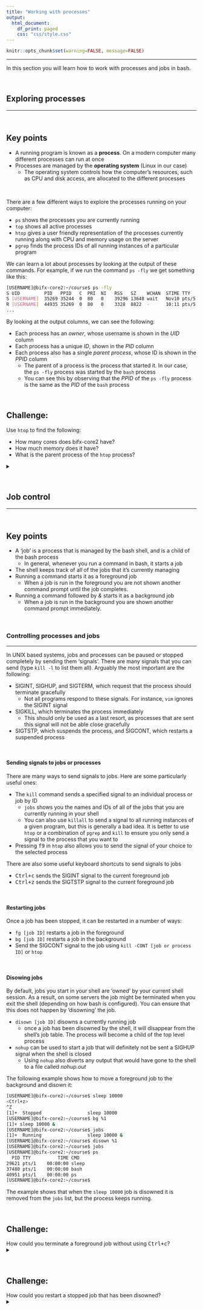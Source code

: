 ```yaml
---
title: "Working with processes"
output: 
  html_document:
    df_print: paged
    css: "css/style.css"
---
```


<head>
<script src="https://kit.fontawesome.com/ece750edd7.js" crossorigin="anonymous"></script>
</head>


```r
knitr::opts_chunk$set(warning=FALSE, message=FALSE)
```

----

In this section you will learn how to work with processes and jobs in bash.

<br>

## Exploring processes

----

<br>
<div class="key-points">
<h2><i class="fas fa-thumbtack"></i> Key points</h2>
* A running program is known as a **process**. On a modern computer many different processes can run at once
* Processes are managed by the **operating system** (Linux in our case)
    * The operating system controls how the computer's resources, such as CPU and disk access, are allocated to the different processes
</div>
<br>

There are a few different ways to explore the processes running on your computer:

+ `ps` shows the processes you are currently running
+ `top` shows all active processes
+ `htop` gives a user friendly representation of the processes currently running along with CPU and memory usage on the server
+ `pgrep` finds the process IDs of all running instances of a particular program

We can learn a lot about processes by looking at the output of these commands. For example, if we run the command `ps -fly` we get something like this:

```bash
[USERNAME]@bifx-core2:~/course$ ps -fly
S UID         PID   PPID   C  PRI  NI   RSS   SZ    WCHAN  STIME TTY          TIME CMD
S [USERNAME]  35269 35244  0  80   0    39296 13648 wait   Nov10 pts/5    00:00:04 -bash
R [USERNAME]  44935 35269  0  80   0    3328  8822  -      10:11 pts/5    00:00:00 ps -fly
...
```

By looking at the output columns, we can see the following:

+ Each process has an *owner*, whose username is shown in the *UID* column
+ Each process has a unique *ID*, shown in the *PID* column
+ Each process also has a single *parent process*, whose ID is shown in the *PPID* column
    + The parent of a process is the process that started it. In our case, the `ps -fly` process was started by the `bash` process
    + You can see this by observing that the *PPID* of the `ps -fly` process is the same as the *PID* of the `bash` process

<br>
<div class="challenge">
<h2><i class="fas fa-pencil-alt"></i> Challenge:</h2>
Use `htop` to find the following:
<ul>
<li>How many cores does bifx-core2 have?</li>
<li>How much memory does it have?</li>
<li>What is the parent process of the `htop` process?</li>
</ul>
<details>
<summary></summary>
<div class="solution">
<h2><i class="far fa-eye"></i> Solution:</h2>
Run `htop -u [USERNAME]` to start `htop` and display only your own processes. At the top of the `htop` screen there is a bar chart style representation of each of the cores on the server, showing how busy each core is. bifx-core2 has 64 cores. There is also a bar entitled *Mem*, with the total memory shown to its right. bifx-core2 has 504G. To find the parent process of `htop` press <kbd>F5</kbd> to see a tree view. Then press <kbd>F3</kbd> and search for `htop`. The parent process is `bash`, visible above the `htop` process. 
</div>
</details>
</div>
<br>



## Job control

----

<br>
<div class="key-points">
<h2><i class="fas fa-thumbtack"></i> Key points</h2>
* A 'job' is a process that is managed by the bash shell, and is a child of the bash process
    * In general, whenever you run a command in bash, it starts a job
* The shell keeps track of all of the jobs that it's currently managing
* Running a command starts it as a foreground job
    * When a job is run in the foreground you are not shown another command prompt until the job completes.
* Running a command followed by *&* starts it as a background job
    * When a job is run in the background you are shown another command prompt immediately.
</div>
<br>


### Controlling processes and jobs

----

In UNIX based systems, jobs and processes can be paused or stopped completely by sending them 'signals'. There are many signals that you can send (type `kill -l` to list them all). Arguably the most important are the following:

+ SIGINT, SIGHUP, and SIGTERM, which request that the process should terminate gracefully
    + Not all programs respond to these signals. For instance, `vim` ignores the SIGINT signal
+ SIGKILL, which terminates the process immediately
    + This should only be used as a last resort, as processes that are sent this signal will not be able close gracefully
+ SIGTSTP, which suspends the process, and SIGCONT, which restarts a suspended process

<br>

#### Sending signals to jobs or processes

There are many ways to send signals to jobs. Here are some particularly useful ones:

+ The `kill` command sends a specified signal to an individual process or job by ID
    + `jobs` shows you the names and IDs of all of the jobs that you are currently running in your shell
    + You can also use `killall` to send a signal to all running instances of a given program, but this is generally a bad idea. It is better to use `htop` or a combination of `pgrep` and `kill` to ensure you only send a signal to the process that you want to
+ Pressing <kbd>f9</kbd> in `htop` also allows you to send the signal of your choice to the selected process

There are also some useful keyboard shortcuts to send signals to jobs

+ <kbd>Ctrl+c</kbd> sends the SIGINT signal to the current foreground job
+ <kbd>Ctrl+z</kbd> sends the SIGTSTP signal to the current foreground job

<br>

#### Restarting jobs

Once a job has been stopped, it can be restarted in a number of ways:

+ `fg [job ID]` restarts a job in the foreground
+ `bg [job ID]` restarts a job in the background
+ Send the SIGCONT signal to the job using `kill -CONT [job or process ID]` or `htop`

<br>

#### Disowing jobs

By default, jobs you start in your shell are 'owned' by your current shell session. As a result, on some servers the job might be terminated when you exit the shell (depending on how bash is configured).  You can ensure that this does not happen by 'disowning' the job.

+ `disown [job ID]` disowns a currently running job
  + once a job has been disowned by the shell, it will disappear from the shell's job table. The process will become a child of the top level process 
+ `nohup` can be used to start a job that will definitely not be sent a SIGHUP signal when the shell is closed
    + Using `nohup` also diverts any output that would have gone to the shell to a file called *nohup.out*

The following example shows how to move a foreground job to the background and disown it:

```bash
[USERNAME]@bifx-core2:~/course$ sleep 10000
<Ctrl+z>
^Z
[1]+  Stopped                 sleep 10000
[USERNAME]@bifx-core2:~/course$ bg %1
[1]+ sleep 10000 &
[USERNAME]@bifx-core2:~/course$ jobs
[1]+  Running                 sleep 10000 &
[USERNAME]@bifx-core2:~/course$ disown %1
[USERNAME]@bifx-core2:~/course$ jobs
[USERNAME]@bifx-core2:~/course$ ps
  PID TTY          TIME CMD
29621 pts/1    00:00:00 sleep
37480 pts/1    00:00:00 bash
40951 pts/1    00:00:00 ps
[USERNAME]@bifx-core2:~/course$ 
```

The example shows that when the `sleep 10000` job is disowned it is removed from the `jobs` list, but the process keeps running.

<br>
<div class="challenge">
<h2><i class="fas fa-pencil-alt"></i> Challenge:</h2>
How could you terminate a foreground job without using <kbd>Ctrl+c</kbd>?
<details>
<summary></summary>
<div class="solution">
<h2><i class="far fa-eye"></i> Solution:</h2>
One way would be to pause the job with <kbd>Ctrl+z</kbd>, and then use `kill -INT [job ID]` to send a SIGINT signal to the job
</div>
</details>
</div>
<br>

<div class="challenge">
<h2><i class="fas fa-pencil-alt"></i> Challenge:</h2>
How could you restart a stopped job that has been disowned?
<details>
<summary></summary>
<div class="solution">
<h2><i class="far fa-eye"></i> Solution:</h2>
You could use `htop` or `ps` to find the process IDs of the stopped processes, and then use `kill -CONT [process ID]` to send a SIGCONT signal to those processes.
</div>
</details>
</div>
<br>
